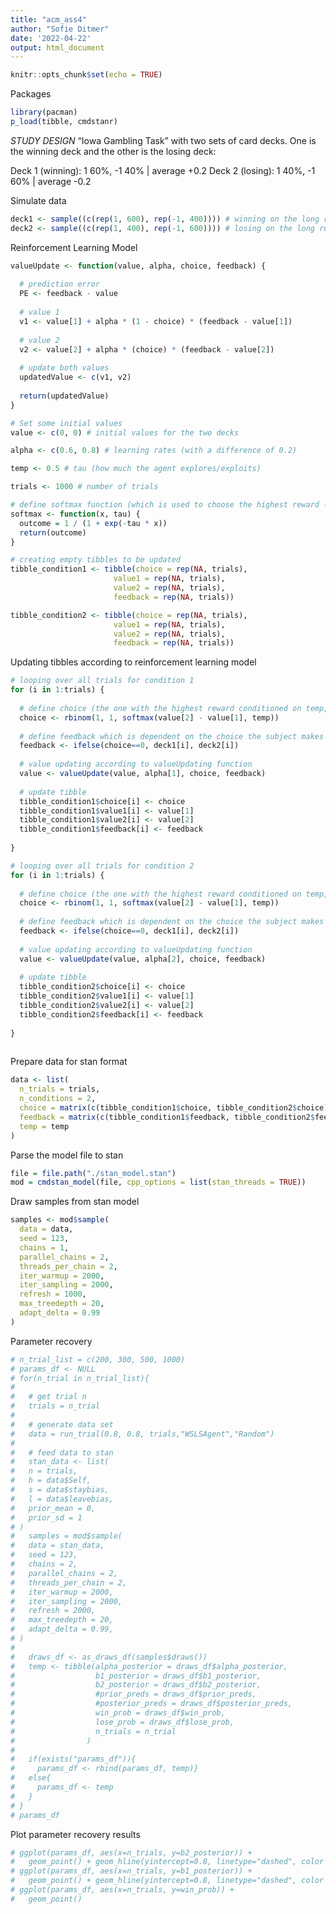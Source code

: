 ```yaml
---
title: "acm_ass4"
author: "Sofie Ditmer"
date: '2022-04-22'
output: html_document
---
```


```r
knitr::opts_chunk$set(echo = TRUE)
```

Packages
```r
library(pacman)
p_load(tibble, cmdstanr)
```

*STUDY DESIGN*
"Iowa Gambling Task" with two sets of card decks. One is the winning deck and the other is the losing deck:

Deck 1 (winning): 1 60%, -1 40% | average +0.2
Deck 2 (losing): 1 40%, -1 60% | average -0.2

Simulate data
```r
deck1 <- sample((c(rep(1, 600), rep(-1, 400)))) # winning on the long run
deck2 <- sample((c(rep(1, 400), rep(-1, 600)))) # losing on the long run
```

Reinforcement Learning Model
```r
valueUpdate <- function(value, alpha, choice, feedback) {
  
  # prediction error
  PE <- feedback - value
  
  # value 1
  v1 <- value[1] + alpha * (1 - choice) * (feedback - value[1])
  
  # value 2
  v2 <- value[2] + alpha * (choice) * (feedback - value[2])
  
  # update both values
  updatedValue <- c(v1, v2)
  
  return(updatedValue)
}

# Set some initial values
value <- c(0, 0) # initial values for the two decks

alpha <- c(0.6, 0.8) # learning rates (with a difference of 0.2)

temp <- 0.5 # tau (how much the agent explores/exploits)

trials <- 1000 # number of trials

# define softmax function (which is used to choose the highest reward - NB! depending on tau, i.e. how much the subject explores/exploits)
softmax <- function(x, tau) {
  outcome = 1 / (1 + exp(-tau * x))
  return(outcome)
}

# creating empty tibbles to be updated
tibble_condition1 <- tibble(choice = rep(NA, trials),
                       value1 = rep(NA, trials),
                       value2 = rep(NA, trials),
                       feedback = rep(NA, trials))

tibble_condition2 <- tibble(choice = rep(NA, trials),
                       value1 = rep(NA, trials),
                       value2 = rep(NA, trials),
                       feedback = rep(NA, trials))
```

Updating tibbles according to reinforcement learning model
```r
# looping over all trials for condition 1
for (i in 1:trials) {
  
  # define choice (the one with the highest reward conditioned on temp, i.e. the balance between exploitation/exploration)
  choice <- rbinom(1, 1, softmax(value[2] - value[1], temp))
  
  # define feedback which is dependent on the choice the subject makes
  feedback <- ifelse(choice==0, deck1[i], deck2[i])
  
  # value updating according to valueUpdating function
  value <- valueUpdate(value, alpha[1], choice, feedback)
  
  # update tibble
  tibble_condition1$choice[i] <- choice
  tibble_condition1$value1[i] <- value[1]
  tibble_condition1$value2[i] <- value[2]
  tibble_condition1$feedback[i] <- feedback
  
}

# looping over all trials for condition 2
for (i in 1:trials) {
  
  # define choice (the one with the highest reward conditioned on temp, i.e. the balance between exploitation/exploration)
  choice <- rbinom(1, 1, softmax(value[2] - value[1], temp))
  
  # define feedback which is dependent on the choice the subject makes
  feedback <- ifelse(choice==0, deck1[i], deck2[i])
  
  # value updating according to valueUpdating function
  value <- valueUpdate(value, alpha[2], choice, feedback)
  
  # update tibble
  tibble_condition2$choice[i] <- choice
  tibble_condition2$value1[i] <- value[1]
  tibble_condition2$value2[i] <- value[2]
  tibble_condition2$feedback[i] <- feedback
  
}
  
```

Prepare data for stan format
```r
data <- list(
  n_trials = trials,
  n_conditions = 2,
  choice = matrix(c(tibble_condition1$choice, tibble_condition2$choice), nrow = nrow(tibble_condition1), ncol = 2),
  feedback = matrix(c(tibble_condition1$feedback, tibble_condition2$feedback), nrow = nrow(tibble_condition1), ncol = 2),
  temp = temp
)
```

Parse the model file to stan
```r
file = file.path("./stan_model.stan")
mod = cmdstan_model(file, cpp_options = list(stan_threads = TRUE))
```

Draw samples from stan model
```r
samples <- mod$sample(
  data = data,
  seed = 123,
  chains = 1,
  parallel_chains = 2,
  threads_per_chain = 2,
  iter_warmup = 2000,
  iter_sampling = 2000,
  refresh = 1000,
  max_treedepth = 20,
  adapt_delta = 0.99
)
```



Parameter recovery
```r
# n_trial_list = c(200, 300, 500, 1000)
# params_df <- NULL
# for(n_trial in n_trial_list){
#   
#   # get trial n 
#   trials = n_trial
#   
#   # generate data set   
#   data = run_trial(0.8, 0.8, trials,"WSLSAgent","Random")
#   
#   # feed data to stan
#   stan_data <- list(
#   n = trials,
#   h = data$Self, 
#   s = data$staybias, 
#   l = data$leavebias,
#   prior_mean = 0,
#   prior_sd = 1
# )
#   samples = mod$sample(
#   data = stan_data, 
#   seed = 123, 
#   chains = 2, 
#   parallel_chains = 2, 
#   threads_per_chain = 2, 
#   iter_warmup = 2000, 
#   iter_sampling = 2000, 
#   refresh = 2000, 
#   max_treedepth = 20, 
#   adapt_delta = 0.99,
# )
#   
#   draws_df <- as_draws_df(samples$draws())
#   temp <- tibble(alpha_posterior = draws_df$alpha_posterior,
#                  b1_posterior = draws_df$b1_posterior,
#                  b2_posterior = draws_df$b2_posterior,
#                  #prior_preds = draws_df$prior_preds,
#                  #posterior_preds = draws_df$posterior_preds,
#                  win_prob = draws_df$win_prob,
#                  lose_prob = draws_df$lose_prob,
#                  n_trials = n_trial
#                )
#   
#   if(exists("params_df")){
#     params_df <- rbind(params_df, temp)}
#   else{
#     params_df <- temp
#   }
# }
# params_df
```


Plot parameter recovery results
```r
# ggplot(params_df, aes(x=n_trials, y=b2_posterior)) + 
#   geom_point() + geom_hline(yintercept=0.8, linetype="dashed", color = "red")
# ggplot(params_df, aes(x=n_trials, y=b1_posterior)) + 
#   geom_point() + geom_hline(yintercept=0.8, linetype="dashed", color = "red")
# ggplot(params_df, aes(x=n_trials, y=win_prob)) + 
#   geom_point()
```


